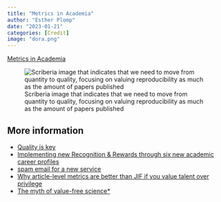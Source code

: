 ```yaml
---
title: "Metrics in Academia"
author: "Esther Plomp"
date: "2023-01-21"
categories: [Credit]
image: "dora.png"
---
```


[Metrics in Academia](https://doi.org/10.5281/zenodo.6365456)

![Scriberia image that indicates that we need to move from quantity to quality, focusing on valuing reproducibility as much as the amount of papers published](https://www.turing.ac.uk/sites/default/files/inline-images/Culture%20shift.jpg "Time for a cultural shift")

## **More information**

-   [Quality is key](https://openworking.wordpress.com/2021/09/01/quality-is-key/)
-   [Implementing new Recognition & Rewards through six new academic career profiles](https://www.youtube.com/watch?v=iRBCXUC3NDE)
-   [spam email for a new service](https://fediscience.org/@ct_bergstrom/109704497476849753)
-   [Why article-level metrics are better than JIF if you value talent over privilege](https://ideophone.org/why-article-level-metrics-are-better-than-jif-if-you-value-talent-over-privilege/)
-   [The myth of value-free science\*](https://irisvanrooijcogsci.com/2024/03/03/the-myth-of-value-free-science/)
